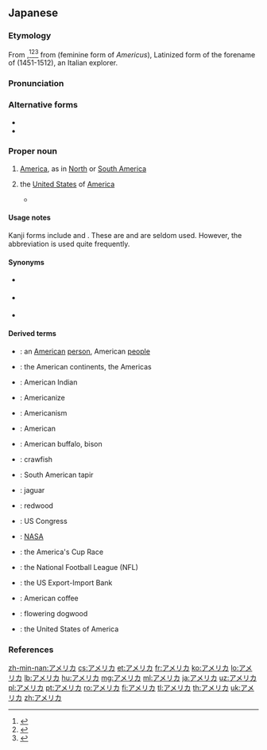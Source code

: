 ==Japanese==
{{wikipedia|lang=ja}}

===Etymology===
From {{etyl|en|ja|sort=あめりか}} {{m|en|America}},<ref name="KDJ">{{R:Kokugo Dai Jiten}}</ref><ref name="DJR">{{R:Daijirin}}</ref><ref name="SMK5">{{R:Shinmeikai5}}</ref> from {{etyl|la|ja|sort=あめりか}} {{m|la|America}} (feminine form of ''Americus''), Latinized form of the forename of {{w|Amerigo Vespucci}} (1451-1512), an Italian explorer.

===Pronunciation===
{{ja-pron|acc=0|acc_ref=NHK}}

===Alternative forms===
* {{l|ja|亜米利加}}
* {{l|ja|亜墨利加}}

===Proper noun===
{{ja-pos|proper|sort=あめりか}}

# [[America]], as in [[North America|North]] or [[South America]]
# {{qualifier|more specifically}} the [[United States]] of [[America]]
#* {{quote-book|author={{w|Motohiro Katou}}|title={{w|Q.E.D. 証明終了|{{ruby|{{lang|ja|Q.E.D. [証](しょう)[明](めい)[終](しゅう)[了](りょう)}}}}|lang=ja}}|trans-title={{w|Q.E.D. (manga)|Q.E.D. Quod Erat Demonstrandum}}|location=Tokyo|publisher=Kodansha|date=September 16 1999|isbn=4-06-333696-4|volume=4|page=90|passage={{ja-usex|その度に'''アメリカ'''が出てって爆%弾%落とせってのか？|^その たび に '''^アメリカ''' が でてって ばく%だん% おとせって の か？|You think '''America''' should butt in and go drop some bombs every time?}}<br>{{ja-usex|当たり前さ‼　それが〝世%界の警%察〞たる'''アメリカ'''の役%目だろ‼|^あたりまえ さ‼　^それ が 〝せ%かい の けい%さつ〞 たる '''^アメリカ''' の やく%め だろ‼|Well, duh!! '''America''' is the "world police" after all!!}}|chapter={{ruby|{{lang|ja|ヤコブの[階](たい)[段](だん)}}}}|trans-chapter=Jacob's Ladder|language=Japanese}}

====Usage notes====
Kanji forms include {{l|ja|亜米利加}} and {{l|ja|亜墨利加}}. These are {{ateji|sort=あめりか}} and are seldom used. However, the abbreviation {{m|ja|米|tr=Bei}} is used quite frequently.

====Synonyms====
* {{sense|United States}} {{ja-r|米国|^べいこく}}
* {{sense|The United States of America}} {{ja-r|アメリカ合%衆%国|^アメリカ ^がっ%しゅう%こく}}
* {{sense|the Americas; US}} {{ja-r|米|^べい}} {{qualifier|abbreviation}}

====Derived terms====
{{der-top}}
* {{ja-r|アメリカ人|^アメリカ-じん}}: an [[American]] [[person]], American [[people]]
* {{ja-r|アメリカ大陸|^アメリカ たいりく}}: the American continents, the Americas
* {{ja-r|アメリカインディアン|caps=1}}: American Indian
* {{ja-r|アメリカナイズ|caps=1}}: Americanize
* {{ja-r|アメリカニズム|caps=1}}: Americanism
* {{ja-r|アメリカン|caps=1}}: American
* {{ja-r|アメリカ野牛|^アメリカ やぎゅう}}: American buffalo, bison
* {{ja-r|アメリカ蝲蛄|^アメリカ ざりがに}}: crawfish
* {{ja-r|アメリカ貘|^アメリカ ばく}}: South American tapir
* {{ja-r|アメリカ豹|^アメリカ ひょう}}: jaguar
* {{ja-r|アメリカ鼠子|^アメリカ ねずこ}}: redwood
* {{ja-r|アメリカ連邦議会|^アメリカ ^れんぽう ^ぎかい}}: US Congress
* {{ja-r|アメリカ航空宇宙局||^アメリカ ^こうくう ^うちゅうきょく}}: [[NASA]]
* {{ja-r|アメリカズカップレース||^アメリカズ ^カップ ^レース}}: the America's Cup Race
* {{ja-r|アメリカプロフットボールリーグ||^アメリカ ^フットボール ^リーグ}}: the National Football League (NFL)
* {{ja-r|アメリカ輸出入銀行||^アメリカ ^ゆしゅつにゅう ^ぎんこう}}: the US Export-Import Bank
* {{ja-r|アメリカンコーヒー||^アメリカン コーヒー}}: American coffee
* {{ja-r|アメリカ山法師|^アメリカ やまぼうし}}: flowering dogwood
* {{ja-r|アメリカ合%衆%国|^アメリカ ^がっ%しゅう%こく}}: the United States of America
{{der-bottom}}

===References===
<references/>

{{catlangcode|ja|sort=あめりか|United States of America|Countries of North America}}

[[zh-min-nan:アメリカ]]
[[cs:アメリカ]]
[[et:アメリカ]]
[[fr:アメリカ]]
[[ko:アメリカ]]
[[lo:アメリカ]]
[[lb:アメリカ]]
[[hu:アメリカ]]
[[mg:アメリカ]]
[[ml:アメリカ]]
[[ja:アメリカ]]
[[uz:アメリカ]]
[[pl:アメリカ]]
[[pt:アメリカ]]
[[ro:アメリカ]]
[[fi:アメリカ]]
[[tl:アメリカ]]
[[th:アメリカ]]
[[uk:アメリカ]]
[[zh:アメリカ]]